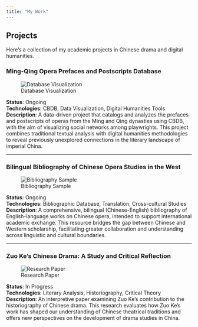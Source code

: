 ```yaml
---
title: "My Work"
---
```


## Projects

Here's a collection of my academic projects in Chinese drama and digital humanities.

### <a id="project1"></a>Ming-Qing Opera Prefaces and Postscripts Database

![Database Visualization](images/project1.jpg)

**Status**: Ongoing  
**Technologies**: CBDB, Data Visualization, Digital Humanities Tools  
**Description**: A data-driven project that catalogs and analyzes the prefaces and postscripts of operas from the Ming and Qing dynasties using CBDB, with the aim of visualizing social networks among playwrights. This project combines traditional textual analysis with digital humanities methodologies to reveal previously unexplored connections in the literary landscape of imperial China.  

---

### <a id="project2"></a>Bilingual Bibliography of Chinese Opera Studies in the West

![Bibliography Sample](images/project2.jpg)

**Status**: Ongoing  
**Technologies**: Bibliographic Database, Translation, Cross-cultural Studies  
**Description**: A comprehensive, bilingual (Chinese-English) bibliography of English-language works on Chinese opera, intended to support international academic exchange. This resource bridges the gap between Chinese and Western scholarship, facilitating greater collaboration and understanding across linguistic and cultural boundaries.  

---

### <a id="project3"></a>Zuo Ke's Chinese Drama: A Study and Critical Reflection

![Research Paper](images/project3.jpg)

**Status**: In Progress  
**Technologies**: Literary Analysis, Historiography, Critical Theory  
**Description**: An interpretive paper examining Zuo Ke's contribution to the historiography of Chinese drama. This research evaluates how Zuo Ke's work has shaped our understanding of Chinese theatrical traditions and offers new perspectives on the development of drama studies in China.

